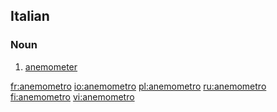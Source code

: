 ==Italian==

===Noun===
{{wikipedia|lang=it}}
{{it-noun|anemometr|m|o|i}}

#{{meteorology|lang=it}} [[anemometer]]

[[fr:anemometro]]
[[io:anemometro]]
[[pl:anemometro]]
[[ru:anemometro]]
[[fi:anemometro]]
[[vi:anemometro]]